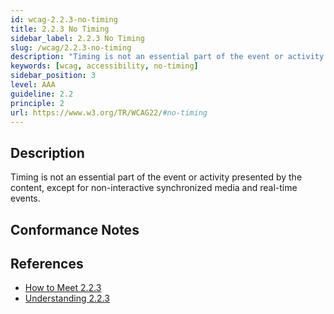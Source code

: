 ```yaml
---
id: wcag-2.2.3-no-timing
title: 2.2.3 No Timing
sidebar_label: 2.2.3 No Timing
slug: /wcag/2.2.3-no-timing
description: "Timing is not an essential part of the event or activity presented by the content, except for non-interactive synchronized media and real-time events."
keywords: [wcag, accessibility, no-timing]
sidebar_position: 3
level: AAA
guideline: 2.2
principle: 2
url: https://www.w3.org/TR/WCAG22/#no-timing
---
```

## Description

Timing is not an essential part of the event or activity presented by the content, except for non-interactive synchronized media and real-time events.

## Conformance Notes

<Project name="ads">
  <Support></Support>
</Project>
<Project name="scix">
  <Support></Support>
</Project>

## References

- [How to Meet 2.2.3](https://www.w3.org/WAI/WCAG22/quickref/#no-timing)
- [Understanding 2.2.3](https://www.w3.org/WAI/WCAG22/Understanding/no-timing.html)

